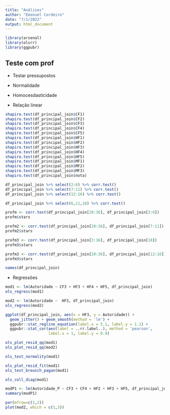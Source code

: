 ```yaml
---
title: "Análises"
author: "Emanuel Cordeiro"
date: "7/1/2022"
output: html_document
---
```

```r
library(arsenal)
library(olsrr)
library(ggpubr)
```



## Teste com prof

- Testar pressupostos

- Normalidade
- Homocesdasticidade
- Relação linear

```r
shapiro.test(df_principal_join$CF1)
shapiro.test(df_principal_join$CF2)
shapiro.test(df_principal_join$CF3)
shapiro.test(df_principal_join$CF4)
shapiro.test(df_principal_join$CF5)
shapiro.test(df_principal_join$HF1)
shapiro.test(df_principal_join$HF2)
shapiro.test(df_principal_join$HF3)
shapiro.test(df_principal_join$HF4)
shapiro.test(df_principal_join$HF5)
shapiro.test(df_principal_join$MF1)
shapiro.test(df_principal_join$MF2)
shapiro.test(df_principal_join$MF3)
shapiro.test(df_principal_join$nota)
```



```r
df_principal_join %>% select(2:6) %>% corr.test()
df_principal_join %>% select(7:11) %>% corr.test()
df_principal_join %>% select(12:16) %>% corr.test()
```

```r
df_principal_join %>% select(6,11,16) %>% corr.test()
```

```r
profm <- corr.test(df_principal_join[20:36], df_principal_join[3:6])
profm$stars
```

```r
profm2 <- corr.test(df_principal_join[20:36], df_principal_join[7:11])
profm2$stars
```

```r
profm3 <- corr.test(df_principal_join[3:16], df_principal_join[18])
profm3$stars
```

```r
profm3 <- corr.test(df_principal_join[20:36], df_principal_join[12:16])
profm3$stars
```

```r
names(df_principal_join)
```

- Regressões

```r
mod1 <- lm(Autoridade ~ CF3 + HF3 + HF4 + HF5, df_principal_join)
ols_regress(mod1)
```

```r
mod2 <- lm(Autoridade ~  HF3, df_principal_join)
ols_regress(mod2)
```

```r
ggplot(df_principal_join, aes(x = HF3, y = Autoridade)) +
  geom_jitter() + geom_smooth(method = 'lm') +
  ggpubr::stat_regline_equation(label.x = 5.1, label.y = 1.1) +
  ggpubr::stat_cor(aes(label = ..rr.label..), method = 'pearson',
                   label.x = 1, label.y = 0.9)
```

```r
ols_plot_resid_qq(mod1)
ols_plot_resid_qq(mod2)
```

```r
ols_test_normality(mod1)
```

```r
ols_plot_resid_fit(mod1)
ols_test_breusch_pagan(mod1)
```

```r
ols_coll_diag(mod1)
```



```r
modP1 <- lm(Autoridade_P ~ CF3 + CF4 + HF2 + HF3 + HF5, df_principal_join)
summary(modP1)
```

```r
par(mfrow=c(1,2))
plot(mod2, which = c(1,3))
```







